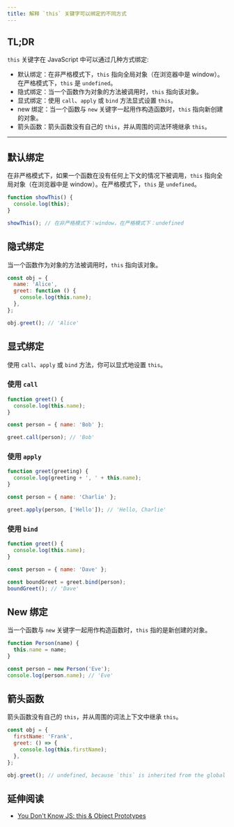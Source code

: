 ```yaml
---
title: 解释 `this` 关键字可以绑定的不同方式
---
```


## TL;DR

`this` 关键字在 JavaScript 中可以通过几种方式绑定:

* 默认绑定：在非严格模式下，`this` 指向全局对象（在浏览器中是 window）。在严格模式下，`this` 是 `undefined`。
* 隐式绑定：当一个函数作为对象的方法被调用时，`this` 指向该对象。
* 显式绑定：使用 `call`、`apply` 或 `bind` 方法显式设置 `this`。
* new 绑定：当一个函数与 `new` 关键字一起用作构造函数时，`this` 指向新创建的对象。
* 箭头函数：箭头函数没有自己的 `this`，并从周围的词法环境继承 `this`。

***

## 默认绑定

在非严格模式下，如果一个函数在没有任何上下文的情况下被调用，`this` 指向全局对象（在浏览器中是 window）。在严格模式下，`this` 是 `undefined`。

```js
function showThis() {
  console.log(this);
}

showThis(); // 在非严格模式下：window，在严格模式下：undefined
```

## 隐式绑定

当一个函数作为对象的方法被调用时，`this` 指向该对象。

```js live
const obj = {
  name: 'Alice',
  greet: function () {
    console.log(this.name);
  },
};

obj.greet(); // 'Alice'
```

## 显式绑定

使用 `call`、`apply` 或 `bind` 方法，你可以显式地设置 `this`。

### 使用 `call`

```js live
function greet() {
  console.log(this.name);
}

const person = { name: 'Bob' };

greet.call(person); // 'Bob'
```

### 使用 `apply`

```js live
function greet(greeting) {
  console.log(greeting + ', ' + this.name);
}

const person = { name: 'Charlie' };

greet.apply(person, ['Hello']); // 'Hello, Charlie'
```

### 使用 `bind`

```js live
function greet() {
  console.log(this.name);
}

const person = { name: 'Dave' };

const boundGreet = greet.bind(person);
boundGreet(); // 'Dave'
```

## New 绑定

当一个函数与 `new` 关键字一起用作构造函数时，`this` 指的是新创建的对象。

```js live
function Person(name) {
  this.name = name;
}

const person = new Person('Eve');
console.log(person.name); // 'Eve'
```

## 箭头函数

箭头函数没有自己的 `this`，并从周围的词法上下文中继承 `this`。

```js live
const obj = {
  firstName: 'Frank',
  greet: () => {
    console.log(this.firstName);
  },
};

obj.greet(); // undefined, because `this` is inherited from the global scope
```

## 延伸阅读

* [You Don't Know JS: this & Object Prototypes](https://github.com/getify/You-Dont-Know-JS/tree/2nd-ed/this%20%26%20object%20prototypes)
